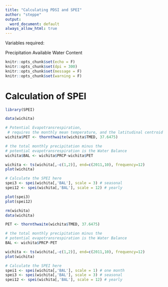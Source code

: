 ```yaml
---
title: "Calculating PDSI and SPEI"
author: "steppe"
output:
  word_document: default
always_allow_html: true
---
```


Variables required:

Precipitation
Available Water Content

```r
knitr::opts_chunk$set(echo = F)
knitr::opts_chunk$set(dpi = 300) 
knitr::opts_chunk$set(message = F)
knitr::opts_chunk$set(warning = F)
```



# Calculation of SPEI 
```r
library(SPEI)

data(wichita)

# Potential Evapotransrespiration,
 # requires the monthly mean temperature, and the latitudinal centroid of the cell
wichita$PET <- thornthwaite(wichita$TMED, 37.6475) 

# the total monthly precipitation minus the 
# potential evapotransrespiration is the Water Balance
wichita$BAL <- wichita$PRCP-wichita$PET 

wichita <- ts(wichita[,-c(1,2)], end=c(2011,10), frequency=12)
plot(wichita)

# Calculate the SPEI here
spei3 <- spei(wichita[,'BAL'], scale = 3) # seasonal
spei12 <- spei(wichita[,'BAL'], scale = 12) # yearly

plot(spei3)
plot(spei12)

rm(wichita)
data(wichita)

PET <- thornthwaite(wichita$TMED, 37.6475) 

# the total monthly precipitation minus the 
# potential evapotransrespiration is the Water Balance
BAL <- wichita$PRCP-PET 

wichita <- ts(wichita[,-c(1,2)], end=c(2011,10), frequency=12)
plot(wichita)

# Calculate the SPEI here
spei1 <- spei(wichita[,'BAL'], scale = 1) # one month
spei3 <- spei(wichita[,'BAL'], scale = 3) # seasonal
spei12 <- spei(wichita[,'BAL'], scale = 12) # yearly

```

